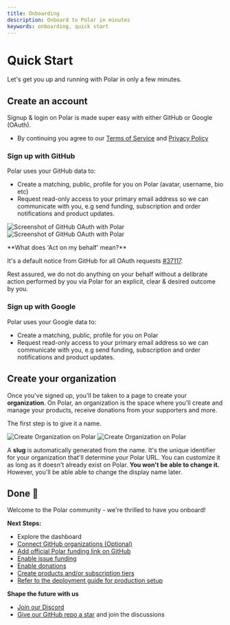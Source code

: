 ```yaml
---
title: Onboarding
description: Onboard to Polar in minutes
keywords: onboarding, quick start
---
```



# Quick Start

Let's get you up and running with Polar in only a few minutes.

## Create an account

Signup & login on Polar is made super easy with either GitHub or Google (OAuth).

<div className="not-prose text-center">
  <GetStartedButton />
</div>

- By continuing you agree to our [Terms of Service](https://polar.sh/legal/terms) and [Privacy
  Policy](https://polar.sh/legal/privacy)

### Sign up with GitHub

Polar uses your GitHub data to:

- Create a matching, public, profile for you on Polar (avatar, username, bio etc)
- Request read-only access to your primary email address so we can communicate with you, e.g send funding, subscription and order notifications and product updates.

![Screenshot of GitHub OAuth with Polar](./gh-auth.light.jpg)
![Screenshot of GitHub OAuth with Polar](./gh-auth.dark.jpg)

<Callout type="IMPORTANT">
**What does 'Act on my behalf' mean?**

It's a default notice from GitHub for all OAuth requests [#37117](https://github.com/orgs/community/discussions/37117).

Rest assured, we do not do anything on your behalf without a delibrate action
performed by you via Polar for an explicit, clear & desired outcome by you.

</Callout>

### Sign up with Google

Polar uses your Google data to:

- Create a matching, public, profile for you on Polar
- Request read-only access to your primary email address so we can communicate with you, e.g send funding, subscription and order notifications and product updates.

## Create your organization

Once you've signed up, you'll be taken to a page to create your **organization**. On Polar, an organization is the space where you'll create and manage your products, receive donations from your supporters and more.

The first step is to give it a name.

![Create Organization on Polar](./create-organization.light.png)
![Create Organization on Polar](./create-organization.dark.png)

A **slug** is automatically generated from the name. It's the unique identifier for your organization that'll determine your Polar URL. You can customize it as long as it doesn't already exist on Polar. **You won't be able to change it.** However, you'll be able able to change the display name later.

## Done 🎉

Welcome to the Polar community - we're thrilled to have you onboard!

**Next Steps:**

- Explore the dashboard
- [Connect GitHub organizations (Optional)](/docs/github/install)
- [Add official Polar funding link on GitHub](/docs/github/funding-yaml)
- [Enable issue funding](/docs/issue-funding)
- [Enable donations](/docs/donations)
- [Create products and/or subscription tiers](/docs/products)
- [Refer to the deployment guide for production setup](/docs/DEPLOYMENT.md)

**Shape the future with us**

- [Join our Discord](https://discord.gg/Pnhfz3UThd)
- [Give our GitHub repo a star](https://github.com/polarsource/polar) and join the discussions
